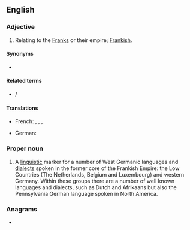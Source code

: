 ==English==

===Adjective===
{{en-adj|-}}

# Relating to the [[Franks]] or their empire; [[Frankish]].

====Synonyms====
* {{l|en|Frankish}}

====Related terms====
* {{l|en|Frankian}}/{{l|en|Francian}}

====Translations====
{{trans-top|relating to the Franks or their empire, Frankish}}
* French: {{t+|fr|franconien|m}}, {{t+|fr|franc|m}}, {{t+|fr|franque|f}}, {{t+|fr|francique|m|f}}
{{trans-mid}}
* German: {{t+|de|fränkisch}}
{{trans-bottom}}

===Proper noun===
{{en-proper noun}}
{{wikipedia|Franconian languages}}

# A [[linguistic]] marker for a number of West Germanic languages and [[dialect]]s spoken in the former core of the Frankish Empire: the Low Countries (The Netherlands, Belgium and Luxembourg) and western Germany. Within these groups there are a number of well known languages and dialects, such as Dutch and Afrikaans but also the Pennsylvania German language spoken in North America.

===Anagrams===
* {{l|en|nonAfrican}}